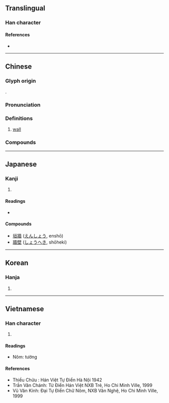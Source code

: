 {{character info/new}}
{{also|墙|墻}}
==Translingual==

===Han character===
{{Han char|rn=90|rad=爿|as=13|sn=17|four=24261|canj=VMGOW|ids=⿰爿嗇}}

====References====
* {{Han ref|kx=0692.290|dkj=19806|dj=1105.200|hdz=42378.220|uh=7246|ud=29254|bh=C0F0|bd=49392}}

----

==Chinese==
{{zh-forms|s=墙|t2=墻}}

===Glyph origin===
{{Han etym}}
{{Han compound|爿|嗇|c1=p|c2=s|t2=wheat in a granary|ls=psc}}.

===Pronunciation===
{{zh-pron
|m=qiáng
|c=coeng4
|c-t=tiang3
|h=pfs=n:chhiòng/s:siòng;gd=qiong2
|md=chiòng
|mn=xm,qz,tp,kh,lk,sx,yl,km,mg,hc,tc:chhiûⁿ/zz,tn:chhiôⁿ/pn:chhiâuⁿ/xm,qz,tw:chhiông/zz:chhiâng
|mn_note=chhiûⁿ/chhiôⁿ/chhiâuⁿ - vernacular; chhiông/chhiâng - literary
|mn-t=ciên5/cion5
|w=3xxian
|mc=y
|oc=y
|cat=n
}}

===Definitions===
{{zh-hanzi}}

# [[wall]] {{zh-mw|m:面|m,mn:堵|c:埲}}
#: {{zh-x|牆 上 有 張 地圖。|There is a map on the '''wall'''.}}

===Compounds===
{{zh-der|亂作蕭牆|佛跳牆|兄弟鬩牆|哭牆|圍牆|圜牆|土牆|垣牆|城牆|堵牆|女兒牆|女牆|宮牆|宮牆外望|山牆|巖牆之下|巴南牆望|引水入牆|彫牆|忝列門牆|打牆腳|扶牆摸壁|承重牆|拆牆腳|挖牆根|挖牆腳|挖牆角|排牆倒|撞牆|撞牆期|擋土牆|擋油牆|攔門牆兒|朽木糞牆|東牆|板牆球|柏林圍牆|桃李門牆|民主牆|沙牆|泥牆|照牆|爬牆虎|牆上泥皮|牆上草|牆垛子|牆垣|牆壁|牆外漢|牆宇|牆有茨|牆根|牆腳|牆花路柳|牆花路草|牆衣|牆裙|牆角|牆鈴|牆面|牆面而立|牆頭|牆頭草|牆頭馬上|牆風壁耳|狗急跳牆|矮牆|矮牆淺屋|磚牆|禍發蕭牆|禍稔蕭牆|禍起蕭牆|稟牆|粉牆|紅杏出牆|累牆|羹牆|羹牆見堯|聽牆根|蕭牆|蕭牆之禍|蕭牆禍起|見堯於牆|觸事面牆|變起蕭牆|路柳牆花|跳牆和尚|跳牆頭|跳牆驀圈|踰牆|踰牆避命|踰牆鑽穴|踰牆鑽隙|逐出門牆|鄰女窺牆|釁發蕭牆|釁起蕭牆|銅牆鐵壁|鐵壁銅牆|鑽穴踰牆|鑽隙踰牆|門牆|門牆桃李|防火牆|防音牆|隔牆有耳|隔音牆|隙大牆壞|電視牆|面牆|面牆而立|頹牆壞壁|風火牆|飛牆走壁|騎牆|騎牆之見|鬩牆|鬩牆之禍|鬼打牆}}

{{zh-cat|Beginning}}

----

==Japanese==

===Kanji===
{{ja-kanji|grade=|rs=爿13}}

# {{defn|lang=ja|sort=爿13}}

====Readings====
* {{ja-readings|on=[[しょう]] (shō)|kun=[[かき]] (kaki)}}

====Compounds====
* [[垣牆]] ([[えんしょう]], enshō)
* [[牆壁]] ([[しょうへき]], shōheki)

----

==Korean==

===Hanja===
{{ko-hanja|hangeul=장|eumhun=|rv=jang|mr=chang|y=cang}}

# {{defn|lang=ko|sort=爿13}}

----

==Vietnamese==

===Han character===
{{vi-hantu|tường|rs=爿13}}

# {{defn|lang=vi|sort=爿13}}

====Readings====
* Nôm: tường

====References====
* Thiều Chửu : Hán Việt Tự Điển Hà Nội 1942
* Trần Văn Chánh: Từ Điển Hán Việt NXB Trẻ, Ho Chi Minh Ville, 1999
* Vũ Văn Kính: Đại Tự Điển Chữ Nôm, NXB Văn Nghệ, Ho Chi Minh Ville, 1999